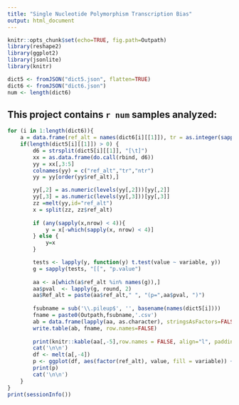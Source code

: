 ```yaml
---
title: "Single Nucleotide Polymorphism Transcription Bias"
output: html_document
---
```


```r
knitr::opts_chunk$set(echo=TRUE, fig.path=Outpath)
library(reshape2)
library(ggplot2)
library(jsonlite)
library(knitr)

dict5 <- fromJSON("dict5.json", flatten=TRUE)
dict6 <- fromJSON("dict6.json")	
num <- length(dict6)

```
## This project contains `r num` samples analyzed:

```r
for (i in 1:length(dict6)){
	a = data.frame(ref_alt = names(dict6[i][[1]]), tr = as.integer(sapply(dict6[i][[1]], '[[', 1)), ntr = as.integer(sapply(dict6[i][[1]], '[[', 2)))
	if(length(dict5[i][[1]]) > 0) {
		d6 = strsplit(dict5[i][[1]], "[\t]")
		xx = as.data.frame(do.call(rbind, d6))
		yy = xx[,3:5]
		colnames(yy) = c("ref_alt","tr","ntr")
		yy = yy[order(yy$ref_alt),]

		yy[,2] = as.numeric(levels(yy[,2]))[yy[,2]]
		yy[,3] = as.numeric(levels(yy[,3]))[yy[,3]]
		zz =melt(yy,id="ref_alt")
		x = split(zz, zz$ref_alt)
		
		if (any(sapply(x,nrow) < 4)){ 
			y = x[-which(sapply(x, nrow) < 4)]
		} else {
			y=x
		}

		tests <- lapply(y, function(y) t.test(value ~ variable, y))
		g = sapply(tests, "[[", "p.value")
	   
		aa <- a[which(a$ref_alt %in% names(g)),]
		aa$pval  <- lapply(g, round, 2)
		aa$Ref_alt = paste(aa$ref_alt," ", "(p=",aa$pval, ")")
		
		fsubname = sub('\\.pileup$', '', basename(names(dict5[i])))
		fname = paste0(Outpath,fsubname,'.csv')
		ab = data.frame(lapply(aa, as.character), stringsAsFactors=FALSE)
		write.table(ab, fname, row.names=FALSE)
		
		print(knitr::kable(aa[,-5],row.names = FALSE, align="l", padding=1, caption = toupper(fsubname)))
		cat('\n\n')
		df <- melt(a[,-4])
		p <- ggplot(df, aes(factor(ref_alt), value, fill = variable)) + geom_bar(stat="identity", position = "dodge") +  scale_x_discrete(expand = c(0, 0)) +  scale_y_continuous(expand = c(0, 0)) +scale_fill_brewer(palette = "Set1") + theme_bw() + labs(x="", y="") + theme(legend.position="top",axis.title.x=element_blank(), axis.text.x = element_text(angle=90),panel.grid.major = element_blank(),panel.grid.minor = element_blank())
		print(p)
		cat('\n\n')
	}
}
print(sessionInfo())
```
